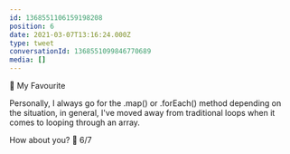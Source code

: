 ```yaml
---
id: 1368551106159198208
position: 6
date: 2021-03-07T13:16:24.000Z
type: tweet
conversationId: 1368551099846770689
media: []
---
```

👤 My Favourite

Personally, I always go for the .map() or .forEach() method depending on the situation, in general, I've moved away from traditional loops when it comes to looping through an array.

How about you? 💬 6/7
